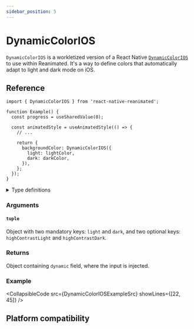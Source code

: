 ```yaml
---
sidebar_position: 5
---
```


# DynamicColorIOS

`DynamicColorIOS` is a workletized version of a React Native [`DynamicColorIOS`](https://reactnative.dev/docs/dynamiccolorios) to use within Reanimated. It's a way to define colors that automatically adapt to light and dark mode on iOS.

## Reference

```tsx
import { DynamicColorIOS } from 'react-native-reanimated';

function Example() {
  const progress = useSharedValue(0);

  const animatedStyle = useAnimatedStyle(() => {
    // ...

    return {
      backgroundColor: DynamicColorIOS({
        light: lightColor,
        dark: darkColor,
      }),
    };
  });
}
```

<details>
<summary>Type definitions</summary>

```typescript
function DynamicColorIOS(
  {
    light: ColorValue,
    dark: ColorValue,
    highContrastLight?: ColorValue,
    highContrastDark?: ColorValue
  }
): DynamicColorIOSReturnType;

type DynamicColorIOSReturnType = {
  dynamic?: {
    light: ColorValue,
    dark: ColorValue,
    highContrastLight?: ColorValue,
    highContrastDark?: ColorValue
  },
}
```

</details>

### Arguments

#### `tuple`

Object with two mandatory keys: `light` and `dark`, and two optional keys: `highContrastLight` and `highContrastDark`.

### Returns

Object containing `dynamic` field, where the input is injected.

### Example


<CollapsibleCode src={DynamicColorIOSExampleSrc} showLines={[22, 45]} />

## Platform compatibility

<PlatformCompatibility ios />

